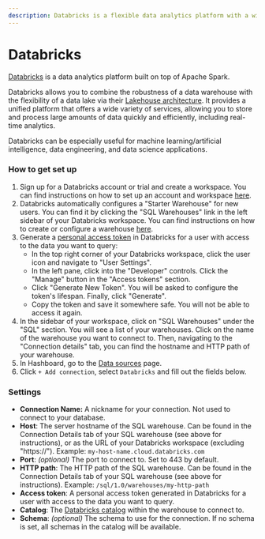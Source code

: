 ```yaml
---
description: Databricks is a flexible data analytics platform with a wide variety of built-in services
---
```


# Databricks

[Databricks](https://www.databricks.com) is a data analytics platform built on top of Apache Spark. 

Databricks allows you to combine the robustness of a data warehouse with the flexibility of a data lake via their 
[Lakehouse architecture](https://www.databricks.com/product/data-lakehouse).
It provides a unified platform that offers a wide variety of services, allowing you to store and process large amounts of data quickly and efficiently, 
including real-time analytics. 

Databricks can be especially useful for machine learning/artificial intelligence, data engineering, and data science applications.

### How to get set up

1. Sign up for a Databricks account or trial and create a workspace. You can find instructions on how to set up an account and workspace 
[here](https://docs.databricks.com/en/getting-started/index.html). 
2. Databricks automatically configures a "Starter Warehouse" for new users. 
You can find it by clicking the "SQL Warehouses" link in the left sidebar of your Databricks workspace. 
You can find instructions on how to create or configure a warehouse [here](https://docs.databricks.com/en/compute/sql-warehouse/create-sql-warehouse.html).
3. Generate a [personal access token](https://docs.databricks.com/en/dev-tools/auth/pat.html#pat-user) in Databricks for a user with access to the data you want to query:
    * In the top right corner of your Databricks workspace, click the user icon and navigate to "User Settings".
    * In the left pane, click into the "Developer" controls. Click the "Manage" button in the "Access tokens" section.
    * Click "Generate New Token". You will be asked to configure the token's lifespan. Finally, click "Generate".
    * Copy the token and save it somewhere safe. You will not be able to access it again.
4. In the sidebar of your workspace, click on "SQL Warehouses" under the "SQL" section. 
You will see a list of your warehouses. Click on the name of the warehouse you want to connect to.
Then, navigating to the "Connection details" tab, you can find the hostname and HTTP path of your warehouse.
5. In Hashboard, go to the [Data sources](https://hashboard.com/app/p/data-sources) page.
6. Click `+ Add connection`, select `Databricks` and fill out the fields below.

### Settings

- **Connection Name:** A nickname for your connection. Not used to connect to your database.
- **Host**: The server hostname of the SQL warehouse. Can be found in the Connection Details tab of your SQL warehouse (see above for instructions), or as the URL of your Databricks workspace (excluding "https://"). Example: `my-host-name.cloud.databricks.com`
- **Port**: _(optional)_ The port to connect to. Set to 443 by default.
- **HTTP path**: The HTTP path of the SQL warehouse.  Can be found in the Connection Details tab of your SQL warehouse (see above for instructions). Example: `/sql/1.0/warehouses/my-http-path`
- **Access token**: A personal access token generated in Databricks for a user with access to the data you want to query.
- **Catalog**: The [Databricks catalog](https://docs.databricks.com/en/data-governance/unity-catalog/index.html) within the warehouse to connect to.
- **Schema**: _(optional)_ The schema to use for the connection. If no schema is set, all schemas in the catalog will be available.
